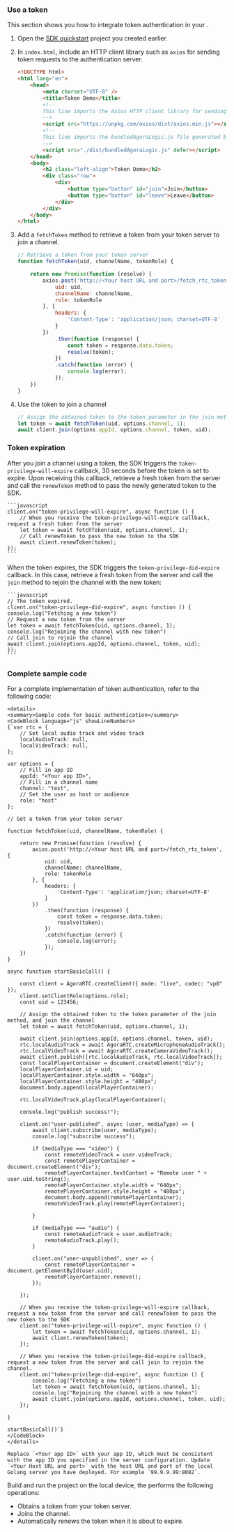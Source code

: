 <PlatformWrapper platform="web">

### Use a token

This section shows you how to integrate token authentication in your <Vpl k="CLIENT" />.

1. Open the [SDK quickstart](../get-started/get-started-sdk) project you created earlier.

1. In `index.html`, include an HTTP client library such as `axios` for sending token requests to the authentication server.

    ```html
    <!DOCTYPE html>
    <html lang="en">
        <head>
            <meta charset="UTF-8" />
            <title>Token Demo</title>
            <!--
            This line imports the Axios HTTP client library for sending token requests to the authentication server.
            -->
            <script src="https://unpkg.com/axios/dist/axios.min.js"></script>
            <!--
            This line imports the bundledAgoraLogic.js file generated by webpack, which contains the compiled JavaScript code.
            -->
            <script src="./dist/bundledAgoraLogic.js" defer></script>
        </head>
        <body>
            <h2 class="left-align">Token Demo</h2>
            <div class="row">
                <div>
                    <button type="button" id="join">Join</button>
                    <button type="button" id="leave">Leave</button>
                </div>
            </div>
        </body>
    </html>
    ```

1. Add a `fetchToken` method to retrieve a token from your token server to join a channel. 

    ```js
    // Retrieve a token from your token server
    function fetchToken(uid, channelName, tokenRole) {

        return new Promise(function (resolve) {
            axios.post('http://<Your host URL and port>/fetch_rtc_token', {
                uid: uid,
                channelName: channelName,
                role: tokenRole
            }, {
                headers: {
                    'Content-Type': 'application/json; charset=UTF-8'
                }
            })
                .then(function (response) {
                    const token = response.data.token;
                    resolve(token);
                })
                .catch(function (error) {
                    console.log(error);
                });
        })
    }
    ```

1. Use the token to join a channel

    ```js
    // Assign the obtained token to the token parameter in the join method
    let token = await fetchToken(uid, options.channel, 1);
    await client.join(options.appId, options.channel, token, uid);
    ```

### Token expiration

After you join a channel using a token, the SDK triggers the `token-privilege-will-expire` callback, 30 seconds before the token is set to expire. Upon receiving this callback, retrieve a fresh token from the server and call the `renewToken` method to pass the newly generated token to the SDK.

    ```javascript
    client.on("token-privilege-will-expire", async function () {
        // When you receive the token-privilege-will-expire callback, request a fresh token from the server 
        let token = await fetchToken(uid, options.channel, 1);
        // Call renewToken to pass the new token to the SDK
        await client.renewToken(token);
    });
    ```

When the token expires, the SDK triggers the `token-privilege-did-expire` callback. In this case, retrieve a fresh token from the server and call the `join` method to rejoin the channel with the new token:

    ```javascript
    // The token expired. 
    client.on("token-privilege-did-expire", async function () {
    console.log("Fetching a new token")
    // Request a new token from the server 
    let token = await fetchToken(uid, options.channel, 1);
    console.log("Rejoining the channel with new token")
    // Call join to rejoin the channel
    await client.join(options.appId, options.channel, token, uid);
    });
    ```

### Complete sample code

For a complete implementation of token authentication, refer to the following code:

    <details>
    <summary>Sample code for basic authentication</summary>
    <CodeBlock language="js" showLineNumbers>
    {`var rtc = {
        // Set local audio track and video track
        localAudioTrack: null,
        localVideoTrack: null,
    };

    var options = {
        // Fill in app ID
        appId: "<Your app ID>",
        // Fill in a channel name
        channel: "test",
        // Set the user as host or audience 
        role: "host"
    };

    // Get a token from your token server

    function fetchToken(uid, channelName, tokenRole) {

        return new Promise(function (resolve) {
            axios.post('http://<Your host URL and port>/fetch_rtc_token', {
                uid: uid,
                channelName: channelName,
                role: tokenRole
            }, {
                headers: {
                    'Content-Type': 'application/json; charset=UTF-8'
                }
            })
                .then(function (response) {
                    const token = response.data.token;
                    resolve(token);
                })
                .catch(function (error) {
                    console.log(error);
                });
        })
    }

    async function startBasicCall() {

        const client = AgoraRTC.createClient({ mode: "live", codec: "vp8" });
        client.setClientRole(options.role);
        const uid = 123456;

        // Assign the obtained token to the token parameter of the join method, and join the channel
        let token = await fetchToken(uid, options.channel, 1);

        await client.join(options.appId, options.channel, token, uid);
        rtc.localAudioTrack = await AgoraRTC.createMicrophoneAudioTrack();
        rtc.localVideoTrack = await AgoraRTC.createCameraVideoTrack();
        await client.publish([rtc.localAudioTrack, rtc.localVideoTrack]);
        const localPlayerContainer = document.createElement("div");
        localPlayerContainer.id = uid;
        localPlayerContainer.style.width = "640px";
        localPlayerContainer.style.height = "480px";
        document.body.append(localPlayerContainer);

        rtc.localVideoTrack.play(localPlayerContainer);

        console.log("publish success!");

        client.on("user-published", async (user, mediaType) => {
            await client.subscribe(user, mediaType);
            console.log("subscribe success");

            if (mediaType === "video") {
                const remoteVideoTrack = user.videoTrack;
                const remotePlayerContainer = document.createElement("div");
                remotePlayerContainer.textContent = "Remote user " + user.uid.toString();
                remotePlayerContainer.style.width = "640px";
                remotePlayerContainer.style.height = "480px";
                document.body.append(remotePlayerContainer);
                remoteVideoTrack.play(remotePlayerContainer);

            }

            if (mediaType === "audio") {
                const remoteAudioTrack = user.audioTrack;
                remoteAudioTrack.play();
            }

            client.on("user-unpublished", user => {
                const remotePlayerContainer = document.getElementById(user.uid);
                remotePlayerContainer.remove();
            });

        });

        // When you receive the token-privilege-will-expire callback, request a new token from the server and call renewToken to pass the new token to the SDK
        client.on("token-privilege-will-expire", async function () {
            let token = await fetchToken(uid, options.channel, 1);
            await client.renewToken(token);
        });

        // When you receive the token-privilege-did-expire callback, request a new token from the server and call join to rejoin the channel.
        client.on("token-privilege-did-expire", async function () {
            console.log("Fetching a new token")
            let token = await fetchToken(uid, options.channel, 1);
            console.log("Rejoining the channel with a new token")
            await client.join(options.appId, options.channel, token, uid);
        });

    }

    startBasicCall()`}
    </CodeBlock>
    </details>

    Replace `<Your app ID>` with your app ID, which must be consistent with the app ID you specified in the server configuration. Update `<Your Host URL and port>` with the host URL and port of the local Golang server you have deployed. For example `99.9.9.99:8082`.

Build and run the project on the local device, the <Vpl k="CLIENT" /> performs the following operations:

* Obtains a token from your token server.
* Joins the channel.
* Automatically renews the token when it is about to expire.

</PlatformWrapper>